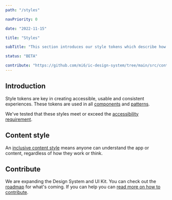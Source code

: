```yaml
---
path: "/styles"

navPriority: 0

date: "2022-11-15"

title: "Styles"

subTitle: "This section introduces our style tokens which describe how things look and feel."

status: "BETA"

contribute: "https://github.com/mi6/ic-design-system/tree/main/src/content/structured/styles/index.mdx"
---
```


## Introduction

Style tokens are key in creating accessible, usable and consistent experiences. These tokens are used in all [components](/components) and [patterns](/patterns).

We've tested that these styles meet or exceed the [accessibility requirement](/accessibility/requirement).

## Content style

An [inclusive content style](/styles/content-style) means anyone can understand the app or content, regardless of how they work or think.

## Contribute

We are expanding the Design System and UI Kit. You can check out the [roadmap](/community/roadmap) for what's coming. If you can help you can [read more on how to contribute](/community).
